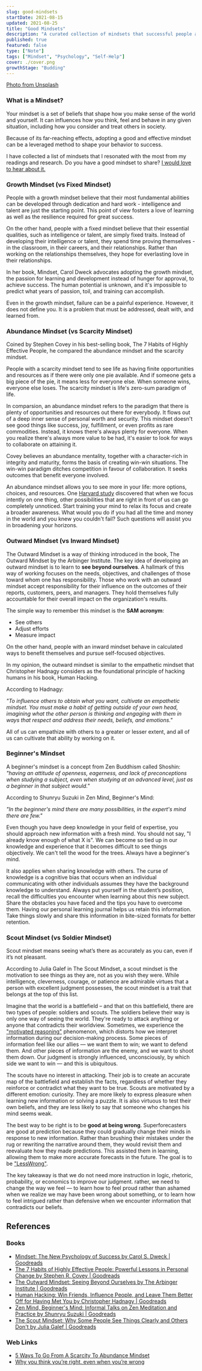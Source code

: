 ```yaml
---
slug: good-mindsets
startDate: 2021-08-15
updated: 2021-08-25
title: "Good Mindsets"
description: "A curated collection of mindsets that successful people adopt"
published: true
featured: false
type: ["Note"]
tags: ["Mindset", "Psychology", "Self-Help"]
cover: ./cover.png
growthStage: "Budding"
---
```


<BasicImage
  src="https://res.cloudinary.com/wtkw/image/upload/v1629731362/waltertengcom/garden/good-mindsets/cover_k7vkqw.png"
  alt="cover"
/>

[Photo from Unsplash](https://unsplash.com/photos/58Z17lnVS4U)

### What is a Mindset?

Your mindset is a set of beliefs that shape how you make sense of the world and yourself. It can influences how you think, feel and behave in any given situation, including how you consider and treat others in society.

Because of its far-reaching effects, adopting a good and effective mindset can be a leveraged method to shape your behavior to success.

I have collected a list of mindsets that I resonated with the most from my readings and research. Do you have a good mindset to share? <a href="https://twitter.com/intent/tweet?screen_name=davzoku" target="_blank">
I would love to hear about it.</a>

### Growth Mindset (vs Fixed Mindset)

People with a growth mindset believe that their most fundamental abilities can be developed through dedication and hard work - intelligence and talent are just the starting point. This point of view fosters a love of learning as well as the resilience required for great success.

On the other hand, people with a fixed mindset believe that their essential qualities, such as intelligence or talent, are simply fixed traits. Instead of developing their intelligence or talent, they spend time proving themselves - in the classroom, in their careers, and their relationships. Rather than working on the relationships themselves, they hope for everlasting love in their relationships.

In her book, Mindset, Carol Dweck advocates adopting the growth mindset, the passion for learning and development instead of hunger for approval, to achieve success. The human potential is unknown, and it's impossible to predict what years of passion, toil, and training can accomplish.

Even in the growth mindset, failure can be a painful experience. However, it does not define you. It is a problem that must be addressed, dealt with, and learned from.

### Abundance Mindset (vs Scarcity Mindset)

Coined by Stephen Covey in his best-selling book, The 7 Habits of Highly Effective People, he compared the abundance mindset and the scarcity mindset.

People with a scarcity mindset tend to see life as having finite opportunities and resources as if there were only one pie available. And if someone gets a big piece of the pie, it means less for everyone else. When someone wins, everyone else loses. The scarcity mindset is life's zero-sum paradigm of life.

In comparsion, an abundance mindset refers to the paradigm that there is plenty of opportunities and resources out there for everybody. It flows out of a deep inner sense of personal worth and security. This mindset doesn't see good things like success, joy, fulfillment, or even profits as rare commodities. Instead, it knows there's always plenty for everyone. When you realize there's always more value to be had, it's easier to look for ways to collaborate on attaining it.

Covey believes an abundance mentality, together with a character-rich in integrity and maturity, forms the basis of creating win-win situations. The win-win paradigm ditches competition in favour of collaboration. It seeks outcomes that benefit everyone involved.

An abundance mindset allows you to see more in your life: more options, choices, and resources. One [Harvard study](http://www.theinvisiblegorilla.com/overview.html) discovered that when we focus intently on one thing, other possibilities that are right in front of us can go completely unnoticed. Start training your mind to relax its focus and create a broader awareness. What would you do if you had all the time and money in the world and you knew you couldn't fail? Such questions will assist you in broadening your horizons.

### Outward Mindset (vs Inward Mindset)

The Outward Mindset is a way of thinking introduced in the book, The Outward Mindset by the Arbinger Institute. The key idea of developing an outward mindset is to learn to **see beyond ourselves**. A hallmark of this way of working focuses on the needs, objectives, and challenges of those toward whom one has responsibility. Those who work with an outward mindset accept responsibility for their influence on the outcomes of their reports, customers, peers, and managers. They hold themselves fully accountable for their overall impact on the organization's results.

The simple way to remember this mindset is the **SAM acronym**:

- See others
- Adjust efforts
- Measure impact

<BasicImage
  src="https://res.cloudinary.com/wtkw/image/upload/v1629878129/waltertengcom/garden/good-mindsets/outward-mindset_os65kl.jpg"
  alt="outward mindset"
/>

On the other hand, people with an inward mindset behave in calculated ways to benefit themselves and pursue self-focused objectives.

In my opinion, the outward mindset is similar to the empathetic mindset that Christopher Hadnagy considers as the foundational principle of hacking humans in his book, Human Hacking.

According to Hadnagy:

_"To influence others to obtain what you want, cultivate an empathetic mindset. You must make a habit of getting outside of your own head, imagining what the other person is thinking and engaging with them in ways that respect and address their needs, beliefs, and emotions."_

All of us can empathize with others to a greater or lesser extent, and all of us can cultivate that ability by working on it.

### Beginner's Mindset

A beginner's mindset is a concept from Zen Buddhism called Shoshin: _"having an attitude of openness, eagerness, and lack of preconceptions when studying a subject, even when studying at an advanced level, just as a beginner in that subject would."_

According to Shunryu Suzuki in Zen Mind, Beginner's Mind:

_"In the beginner's mind there are many possibilities, in the expert's mind there are few."_

Even though you have deep knowledge in your field of expertise, you should approach new information with a fresh mind. You should not say, "I already know enough of what X is". We can become so tied up in our knowledge and experience that it becomes difficult to see things objectively. We can't tell the wood for the trees. Always have a beginner's mind.

It also applies when sharing knowledge with others. The curse of knowledge is a cognitive bias that occurs when an individual communicating with other individuals assumes they have the background knowledge to understand. Always put yourself in the student’s position, recall the difficulties you encounter when learning about this new subject. Share the obstacles you have faced and the tips you have to overcome them. Having our personal learning journal helps us retain this information. Take things slowly and share this information in bite-sized formats for better retention.

### Scout Mindset (vs Soldier Mindset)

Scout mindset means seeing what’s there as accurately as you can, even if it’s not pleasant.

According to Julia Galef in The Scout Mindset, a scout mindset is the motivation to see things as they are, not as you wish they were. While intelligence, cleverness, courage, or patience are admirable virtues that a person with excellent judgment possesses, the scout mindset is a trait that belongs at the top of this list.

Imagine that the world is a battlefield – and that on this battlefield, there are two types of people: soldiers and scouts. The soldiers believe their way is only one way of seeing the world. They're ready to attack anything or anyone that contradicts their worldview. Sometimes, we experience the ["motivated reasoning"](https://en.wikipedia.org/wiki/Motivated_reasoning) phenomenon, which distorts how we interpret information during our decision-making process. Some pieces of information feel like our allies — we want them to win; we want to defend them. And other pieces of information are the enemy, and we want to shoot them down. Our judgment is strongly influenced, unconsciously, by which side we want to win — and this is ubiquitous.

The scouts have no interest in attacking. Their job is to create an accurate map of the battlefield and establish the facts, regardless of whether they reinforce or contradict what they want to be true. Scouts are motivated by a different emotion: curiosity. They are more likely to express pleasure when learning new information or solving a puzzle. It is also virtuous to test their own beliefs, and they are less likely to say that someone who changes his mind seems weak.

The best way to be right is to be **good at being wrong**. Superforecasters are good at prediction because they could gradually change their minds in response to new information. Rather than brushing their mistakes under the rug or rewriting the narrative around them, they would revisit them and reevaluate how they made predictions. This assisted them in learning, allowing them to make more accurate forecasts in the future. The goal is to be ["LessWrong"](https://www.lesswrong.com/).

The key takeaway is that we do not need more instruction in logic, rhetoric, probability, or economics to improve our judgment. rather, we need to change the way we feel — to learn how to feel proud rather than ashamed when we realize we may have been wrong about something, or to learn how to feel intrigued rather than defensive when we encounter information that contradicts our beliefs.

## References

### Books

- [Mindset: The New Psychology of Success by Carol S. Dweck | Goodreads](https://www.goodreads.com/book/show/40745.Mindset)
- [The 7 Habits of Highly Effective People: Powerful Lessons in Personal Change by Stephen R. Covey | Goodreads](https://www.goodreads.com/book/show/36072.The_7_Habits_of_Highly_Effective_People)
- [The Outward Mindset: Seeing Beyond Ourselves by The Arbinger Institute | Goodreads](https://www.goodreads.com/book/show/27982992-the-outward-mindset)
- [Human Hacking: Win Friends, Influence People, and Leave Them Better Off for Having Met You by Christopher Hadnagy | Goodreads](https://www.goodreads.com/book/show/50622186-human-hacking)
- [Zen Mind, Beginner's Mind: Informal Talks on Zen Meditation and Practice by Shunryu Suzuki | Goodreads](https://www.goodreads.com/book/show/402843.Zen_Mind_Beginner_s_Mind)
- [The Scout Mindset: Why Some People See Things Clearly and Others Don't by Julia Galef | Goodreads](https://www.goodreads.com/book/show/42041926-the-scout-mindset)

### Web Links

- [5 Ways To Go From A Scarcity To Abundance Mindset](https://www.forbes.com/sites/carolinecastrillon/2020/07/12/5-ways-to-go-from-a-scarcity-to-abundance-mindset/)
- [Why you think you’re right, even when you’re wrong](https://ideas.ted.com/why-you-think-youre-right-even-when-youre-wrong/)
